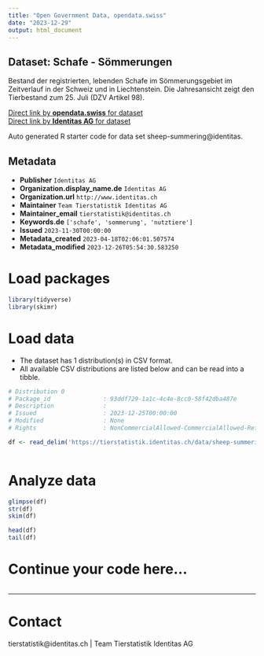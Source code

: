 ```yaml
---
title: "Open Government Data, opendata.swiss"
date: "2023-12-29"
output: html_document
---
```


## Dataset: Schafe - Sömmerungen

Bestand der registrierten, lebenden Schafe im Sömmerungsgebiet im Zeitverlauf in der Schweiz und in Liechtenstein. Die Jahresansicht zeigt den Tierbestand zum 25. Juli (DZV Artikel 98).

[Direct link by **opendata.swiss** for dataset](https://opendata.swiss/de/dataset/schafe-sommerungen)<br>
[Direct link by **Identitas AG** for dataset](https://tierstatistik.identitas.ch/)

Auto generated R starter code for data set sheep-summering@identitas.

## Metadata

- **Publisher** `Identitas AG`
- **Organization.display_name.de** `Identitas AG`
- **Organization.url** `http://www.identitas.ch`
- **Maintainer** `Team Tierstatistik Identitas AG`
- **Maintainer_email** `tierstatistik@identitas.ch`
- **Keywords.de** `['schafe', 'sommerung', 'nutztiere']`
- **Issued** `2023-11-30T00:00:00`
- **Metadata_created** `2023-04-18T02:06:01.507574`
- **Metadata_modified** `2023-12-26T05:54:30.583250`


# Load packages

```r

library(tidyverse)
library(skimr)

```

# Load data

-   The dataset has 1 distribution(s) in CSV format.
-   All available CSV distributions are listed below and can be read into a tibble.

```r

# Distribution 0
# Package_id               : 93ddf729-1a1c-4c4e-8cc0-58f42dba487e
# Description              : 
# Issued                   : 2023-12-25T00:00:00
# Modified                 : None
# Rights                   : NonCommercialAllowed-CommercialAllowed-ReferenceRequired

df <- read_delim('https://tierstatistik.identitas.ch/data/sheep-summering.csv')



```

# Analyze data

```r

glimpse(df)
str(df)
skim(df)

head(df)
tail(df)

```

# Continue your code here...

```r

```

------------------------------------------------------------------------

# Contact

tierstatistik@identitas.ch | Team Tierstatistik Identitas AG
